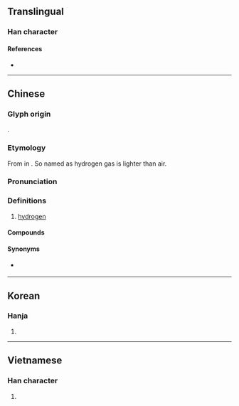 {{also|氢}}
{{character info}}
==Translingual==

===Han character===
{{Han char|rn=84|rad=气|as=07|sn=11|four=80117|canj=ONMVM|ids=⿹气巠}}

====References====
* {{Han ref|kx=0600.011|dkj=17068|hdz=32013.010|uh=6C2B|ud=27691|bh=B242|bd=45634}}

----

==Chinese==
{{zh-forms|s=氢}}
{{elements|zh|H|||氦|He}}
{{zh-wp|zh|yue|lzh|gan|hak:khiâng|cdo:kĭng|nan:kheng|wuu}}

===Glyph origin===
{{Han etym}}
{{Han compound|气|輕|ls=psc|ls2=ic|c1=s|c2=p|t1=air; gas|t2=light; of low density|abb2=y|no_och2=1|tr2=qīng}}.

===Etymology===
From {{zh-l|輕|light; of low density}} in {{zh-l|輕氣}} {{defdate|19th c.}}. So named as hydrogen gas is lighter than air.

===Pronunciation===
{{zh-pron
|m=qīng
|c=hing1
|h=pfs=khîn
|mn=kheng/khin
|mn_note=kheng - literary; khin - vernacular
|md=kĭng
|w=1qin
|mc=
|oc=
|ma=
|cat=n
}}

===Definitions===
{{zh-hanzi}}

# {{lb|zh|chemistry}} [[hydrogen]]

====Compounds====
{{zh-der|氫彈|氫化物|氫氣|氫化|氫氧化物|氫氧焰|氫氰酸|氫爆|氯化氫|碳酸氫鹽|重氫|金屬氫|氰化氫}}
====Synonyms====
* {{sense|hydrogen}} {{lb|zh|rare}} {{zh-l|水素}}
----

==Korean==

===Hanja===
{{ko-hanja|hangeul=경|eumhun=|mr=kyŏng|y=kyeng}}

# {{rfdef|ko|sort=气07}}

----

==Vietnamese==

===Han character===
{{vi-hantu|[[khinh]]|rs=气07}}

# {{rfdef|vi|sort=气07}}